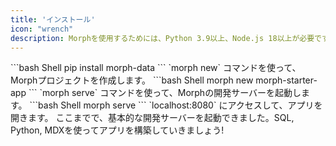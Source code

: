 ```yaml
---
title: 'インストール'
icon: "wrench"
description: Morphを使用するためには、Python 3.9以上、Node.js 18以上が必要です。
---
```


<Steps>
  <Step title="pipコマンドでmorphをインストールする">
    ```bash Shell
    pip install morph-data
    ```
  </Step>
  <Step title="Morphプロジェクトを作成する">
    `morph new` コマンドを使って、Morphプロジェクトを作成します。
    ```bash Shell
    morph new morph-starter-app
    ```
  </Step>
  <Step title="Morphの開発サーバーを起動する">
    `morph serve` コマンドを使って、Morphの開発サーバーを起動します。
    ```bash Shell
    morph serve
    ```
  </Step>
  <Step title="ブラウザでアプリを開く">
    `localhost:8080` にアクセスして、アプリを開きます。
  </Step>
  <Step title="SQL, Python, MDXを使ってアプリを構築する">
    ここまでで、基本的な開発サーバーを起動できました。SQL, Python, MDXを使ってアプリを構築していきましょう!
  </Step>
</Steps>
